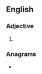 ==English==

===Adjective===
{{head|en|superlative adjective}}

# {{en-superlative of|rosy}}

===Anagrams===
* {{anagrams|en|a=eiorsst|restios|rossite|sorites|sorties|stories|trioses}}